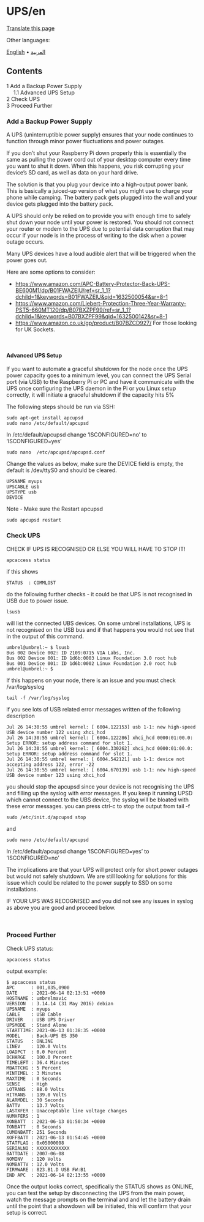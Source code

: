 <span id="upsen"></span>
= UPS/en =

<div class="mw-pt-translate-header noprint" dir="ltr" lang="en">

[[Special_Translate_amp_group_page_UPS_amp_language_en_amp_action_page_amp_filter_.html|Translate this page]]

</div>
<div class="mw-parser-output">

<div class="mw-pt-languages noprint" lang="en" dir="ltr">

<div class="mw-pt-languages-label">

Other languages:

</div>
<div class="mw-pt-languages-list">

[[/plebnet.wiki/wiki/UPS|English]] • ‎[[/plebnet.wiki/wiki/UPS/ar|العربية]]

</div>

</div>
<div id="toc" class="toc" role="navigation" aria-labelledby="mw-toc-heading">

<div class="toctitle" lang="en" dir="ltr">

<span id="mw-toc-heading"></span>
== Contents ==

<span class="toctogglespan"></span>

</div>
* [[#Add_a_Backup_Power_Supply|<span class="tocnumber">1</span> <span class="toctext">Add a Backup Power Supply</span>]]
** [[#Advanced_UPS_Setup|<span class="tocnumber">1.1</span> <span class="toctext">Advanced UPS Setup</span>]]
* [[#Check_UPS|<span class="tocnumber">2</span> <span class="toctext">Check UPS</span>]]
* [[#Proceed_Further|<span class="tocnumber">3</span> <span class="toctext">Proceed Further</span>]]


</div>
<span id="add-a-backup-power-supply"></span>
=== <span id="Add_a_Backup_Power_Supply" class="mw-headline">Add a Backup Power Supply</span> ===

A UPS (uninterruptible power supply) ensures that your node continues to function through minor power fluctuations and power outages.

If you don’t shut your Raspberry Pi down properly this is essentially the same as pulling the power cord out of your desktop computer every time you want to shut it down. When this happens, you risk corrupting your device’s SD card, as well as data on your hard drive.

The solution is that you plug your device into a high-output power bank. This is basically a juiced-up version of what you might use to charge your phone while camping. The battery pack gets plugged into the wall and your device gets plugged into the battery pack.

A UPS should only be relied on to provide you with enough time to safely shut down your node until your power is restored. You should not connect your router or modem to the UPS due to potential data corruption that may occur if your node is in the process of writing to the disk when a power outage occurs.

Many UPS devices have a loud audible alert that will be triggered when the power goes out.

Here are some options to consider:

* https://www.amazon.com/APC-Battery-Protector-Back-UPS-BE600M1/dp/B01FWAZEIU/ref=sr_1_1?dchild=1&keywords=B01FWAZEIU&qid=1632500054&sr=8-1
* https://www.amazon.com/Liebert-Protection-Three-Year-Warranty-PST5-660MT120/dp/B07BXZPF99/ref=sr_1_1?dchild=1&keywords=B07BXZPF99&qid=1632500142&sr=8-1
* https://www.amazon.co.uk/gp/product/B07BZCD927/ For those looking for UK Sockets.

<br />


<span id="advanced-ups-setup"></span>
==== <span id="Advanced_UPS_Setup" class="mw-headline">Advanced UPS Setup</span> ====

If you want to automate a graceful shutdown for the node once the UPS power capacity goes to a minimum level, you can connect the UPS Serial port (via USB) to the Raspberry Pi or PC and have it communicate with the UPS once configuring the UPS daemon in the Pi or you Linux setup correctly, it will initiate a graceful shutdown if the capacity hits 5%

The following steps should be run via SSH:

<pre>sudo apt-get install apcupsd
sudo nano /etc/default/apcupsd</pre>
In /etc/default/apcupsd change ‘ISCONFIGURED=no’ to ‘ISCONFIGURED=yes’

<pre>sudo nano  /etc/apcupsd/apcupsd.conf</pre>
Change the values as below, make sure the DEVICE field is empty, the default is /dev/ttyS0 and should be cleared.

<pre>UPSNAME myups
UPSCABLE usb
UPSTYPE usb
DEVICE</pre>
Note - Make sure the Restart apcupsd

<pre>sudo apcupsd restart</pre>
<span id="check-ups"></span>
=== <span id="Check_UPS" class="mw-headline">Check UPS</span> ===

CHECK IF UPS IS RECOGNISED OR ELSE YOU WILL HAVE TO STOP IT!

<pre>apcaccess status</pre>
if this shows

<code>STATUS  : COMMLOST</code>

do the following further checks - it could be that UPS is not recognised in USB due to power issue.

<pre>lsusb</pre>
will list the connected UBS devices. On some umbrel installations, UPS is not recognised on the USB bus and if that happens you would not see that in the output of this command.

<pre>umbrel@umbrel:~ $ lsusb
Bus 002 Device 002: ID 2109:0715 VIA Labs, Inc. 
Bus 002 Device 001: ID 1d6b:0003 Linux Foundation 3.0 root hub
Bus 001 Device 001: ID 1d6b:0002 Linux Foundation 2.0 root hub
umbrel@umbrel:~ $ </pre>
If this happens on your node, there is an issue and you must check /var/log/syslog

<pre>tail -f /var/log/syslog</pre>
if you see lots of USB related error messages written of the following description

<pre>Jul 26 14:30:55 umbrel kernel: [ 6004.122153] usb 1-1: new high-speed USB device number 122 using xhci_hcd
Jul 26 14:30:55 umbrel kernel: [ 6004.122286] xhci_hcd 0000:01:00.0: Setup ERROR: setup address command for slot 1.
Jul 26 14:30:55 umbrel kernel: [ 6004.330262] xhci_hcd 0000:01:00.0: Setup ERROR: setup address command for slot 1.
Jul 26 14:30:55 umbrel kernel: [ 6004.542121] usb 1-1: device not accepting address 122, error -22
Jul 26 14:30:55 umbrel kernel: [ 6004.670139] usb 1-1: new high-speed USB device number 123 using xhci_hcd</pre>
you should stop the apcupsd since your device is not recognising the UPS and filling up the syslog with error messages. If you keep it running UPSD which cannot connect to the UBS device, the syslog will be bloated with these error messages. you can press ctrl-c to stop the output from tail -f

<pre>sudo /etc/init.d/apcupsd stop</pre>
and

<pre>sudo nano /etc/default/apcupsd</pre>
In /etc/default/apcupsd change ‘ISCONFIGURED=yes’ to ‘ISCONFIGURED=no’

The implications are that your UPS will protect only for short power outages but would not safely shutdown. We are still looking for solutions for this issue which could be related to the power supply to SSD on some installations.

IF YOUR UPS WAS RECOGNISED and you did not see any issues in syslog as above you are good and proceed below.

<br />


<span id="proceed-further"></span>
=== <span id="Proceed_Further" class="mw-headline">Proceed Further</span> ===

Check UPS status:

<pre>apcaccess status</pre>
output example:

<pre>$ apcaccess status
APC      : 001,035,0900
DATE     : 2021-06-14 02:13:51 +0000
HOSTNAME : umbrelmavic
VERSION  : 3.14.14 (31 May 2016) debian
UPSNAME  : myups
CABLE    : USB Cable
DRIVER   : USB UPS Driver
UPSMODE  : Stand Alone
STARTTIME: 2021-06-13 01:38:35 +0000
MODEL    : Back-UPS ES 350
STATUS   : ONLINE
LINEV    : 120.0 Volts
LOADPCT  : 0.0 Percent
BCHARGE  : 100.0 Percent
TIMELEFT : 36.4 Minutes
MBATTCHG : 5 Percent
MINTIMEL : 3 Minutes
MAXTIME  : 0 Seconds
SENSE    : High
LOTRANS  : 88.0 Volts
HITRANS  : 139.0 Volts
ALARMDEL : 30 Seconds
BATTV    : 13.7 Volts
LASTXFER : Unacceptable line voltage changes
NUMXFERS : 1
XONBATT  : 2021-06-13 01:50:34 +0000
TONBATT  : 0 Seconds
CUMONBATT: 251 Seconds
XOFFBATT : 2021-06-13 01:54:45 +0000
STATFLAG : 0x05000008
SERIALNO : XXXXXXXXXXXX
BATTDATE : 2007-06-08
NOMINV   : 120 Volts
NOMBATTV : 12.0 Volts
FIRMWARE : 823.B1.D USB FW:B1
END APC  : 2021-06-14 02:13:55 +0000</pre>
Once the output looks correct, specifically the STATUS shows as ONLINE, you can test the setup by disconnecting the UPS from the main power, watch the message prompts on the terminal and and let the battery drain until the point that a showdown will be initiated, this will confirm that your setup is correct.


</div>
